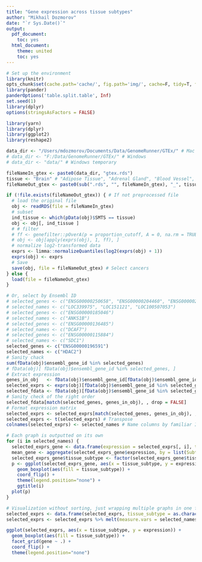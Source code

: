 ```yaml
---
title: "Gene expression across tissue subtypes"
author: "Mikhail Dozmorov"
date: "`r Sys.Date()`"
output:
  pdf_document:
    toc: yes
  html_document:
    theme: united
    toc: yes
---
```


```r
# Set up the environment
library(knitr)
opts_chunk$set(cache.path='cache/', fig.path='img/', cache=F, tidy=T, fig.keep='high', echo=F, dpi=100, warnings=F, message=F, comment=NA, warning=F, results='as.is', fig.width = 10, fig.height = 6) #out.width=700, 
library(pander)
panderOptions('table.split.table', Inf)
set.seed(1)
library(dplyr)
options(stringsAsFactors = FALSE)
```

```r
library(yarn)
library(dplyr)
library(ggplot2)
library(reshape2)
```

```r
data_dir <- "/Users/mdozmorov/Documents/Data/GenomeRunner/GTEx/" # Mac
# data_dir <- "F:/Data/GenomeRunner/GTEx/" # Windows
# data_dir <- "data/" # Windows temporary

fileNameIn_gtex <- paste0(data_dir, "gtex.rds")
tissue <- "Brain" # "Adipose Tissue", "Adrenal Gland", "Blood Vessel", "Bladder", "Brain", "Breast", "Blood", "Skin", "Cervix Uteri", "Colon", "Esophagus", "Fallopian Tube", "Heart", "Kidney", "Liver", "Lung", "Salivary Gland", "Muscle", "Nerve", "Ovary", "Pancreas", "Pituitary", "Prostate", "Small Intestine", "Spleen", "Stomach", "Testis", "Thyroid", "Uterus", "Vagina"
fileNameOut_gtex <- paste0(sub(".rds", "", fileNameIn_gtex), "_", tissue, ".rda") # Where to save subsetted and normalized object
```

```r
if (!file.exists(fileNameOut_gtex)) { # If not preprocessed file
  # load the original file
  obj <- readRDS(file = fileNameIn_gtex)
  # subset
  ind_tissue <- which(pData(obj)$SMTS == tissue)
  obj <- obj[, ind_tissue ]
  # # filter
  # ff <- genefilter::pOverA(p = proportion_cutoff, A = 0, na.rm = TRUE) # Should be more than 90% of non-zero values
  # obj <- obj[apply(exprs(obj), 1, ff), ] 
  # normalize log2-transformed data
  exprs <- limma::normalizeQuantiles(log2(exprs(obj) + 1))
  exprs(obj) <- exprs
  # Save
  save(obj, file = fileNameOut_gtex) # Select cancers
} else {
  load(file = fileNameOut_gtex)
}
```

```r
# Or, select by Ensembl ID
# selected_genes <- c("ENSG00000250658", "ENSG00000204460", "ENSG00000246090")
# selected_names <- c("LOC339975", "LOC151121", "LOC100507053")
# selected_genes <- c("ENSG00000185046")
# selected_names <- c("ANKS1B")
# selected_genes <- c("ENSG00000136485")
# selected_names <- c("DCAF7")
# selected_genes <- c("ENSG00000115884")
# selected_names <- c("SDC1")
selected_genes <- c("ENSG00000196591")
selected_names <- c("HDAC2")
# Sanity chack
sum(fData(obj)$ensembl_gene_id %in% selected_genes)
# fData(obj)[ fData(obj)$ensembl_gene_id %in% selected_genes, ]
# Extract expression
genes_in_obj   <- fData(obj)$ensembl_gene_id[fData(obj)$ensembl_gene_id %in% selected_genes] # Order of genes in the object
selected_exprs <- exprs(obj)[fData(obj)$ensembl_gene_id %in% selected_genes, , drop = FALSE] # Expression, original order
selected_fdata <- fData(obj)[fData(obj)$ensembl_gene_id %in% selected_genes, , drop = FALSE] # fData, original order
# Sanity check of the right order
selected_fdata[match(selected_genes, genes_in_obj), , drop = FALSE] 
# Format expression matrix
selected_exprs <- selected_exprs[match(selected_genes, genes_in_obj), , drop = FALSE] # Reorder selected expression
selected_exprs <- t(selected_exprs) # Transpose
colnames(selected_exprs) <- selected_names # Name columns by familiar IDs
```


```r
# Each graph is outputted on its own
for (i in selected_names) {
  selected_exprs_gene <- data.frame(expression = selected_exprs[, i], tissue_subtype = as.character(pData(obj)$SMTSD))
  mean_gene <- aggregate(selected_exprs_gene$expression, by = list(Subtype = selected_exprs_gene$tissue_subtype), FUN = mean)
  selected_exprs_gene$tissue_subtype <- factor(selected_exprs_gene$tissue_subtype, levels = mean_gene$Subtype[ order(mean_gene$x, decreasing = FALSE)])
  p <- ggplot(selected_exprs_gene, aes(x = tissue_subtype, y = expression)) + 
    geom_boxplot(aes(fill = tissue_subtype)) +
    coord_flip() +
    theme(legend.position="none") +
    ggtitle(i)
  plot(p)
}
```


```r
# Visualization without sorting, just wrapping multiple graphs in one figure
selected_exprs <- data.frame(selected_exprs, tissue_subtype = as.character(pData(obj)$SMTSD)) # Append tissue subtypes
selected_exprs <- selected_exprs %>% melt(measure.vars = selected_names, variable.name = "gene", value.name = "expression") # Convert into long format

ggplot(selected_exprs, aes(x = tissue_subtype, y = expression)) + 
  geom_boxplot(aes(fill = tissue_subtype)) +
  facet_grid(gene ~ .) + 
  coord_flip() +
  theme(legend.position="none")
```

